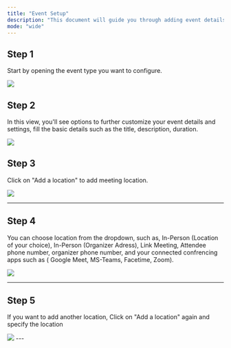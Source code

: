 ```yaml
---
title: "Event Setup"
description: "This document will guide you through adding event details and specifying the event location."
mode: "wide"
---
```


## Step 1

Start by opening the event type you want to configure.

<Frame><img src="/images/event_setup/1.webp" /></Frame>

## Step 2

In this view, you'll see options to further customize your event details and settings, fill the basic details such as the title, description, duration.

<Frame><img src="/images/event_setup/2.webp" /></Frame>

## Step 3

Click on "Add a location" to add meeting location.

<Frame><img src="/images/event_setup/3.webp" /></Frame>

---

## Step 4

You can choose location from the dropdown, such as, In-Person (Location of your choice), In-Person (Organizer Adress), Link Meeting, Attendee phone number, organizer phone number, and your connected confrencing apps such as ( Google Meet, MS-Teams, Facetime, Zoom).

<Frame><img src="/images/event_setup/4.webp" /></Frame>

---

## Step 5

If you want to add another location, Click on "Add a location" again and specify the location

<Frame><img src="/images/event_setup/5.webp" /></Frame>
---